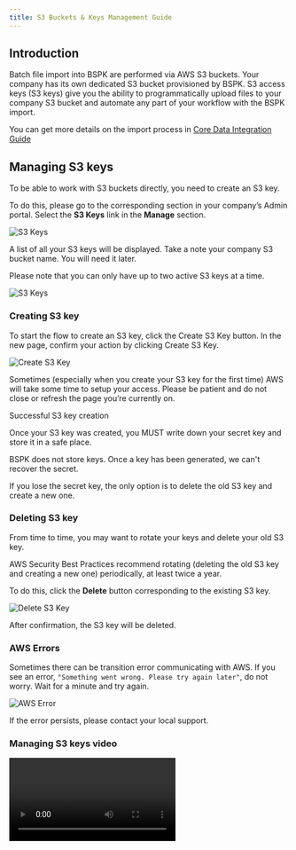 ```yaml
---
title: S3 Buckets & Keys Management Guide
---
```


## Introduction 

Batch file import into BSPK are performed via AWS S3 buckets. Your company has its own dedicated S3 bucket provisioned by BSPK. S3 access keys (S3 keys) give you the ability to programmatically upload files to your company S3 bucket and automate any part of your workflow with the BSPK import.

You can get more details on the import process in [Core Data Integration Guide](/core-data-integration/introduction)

## Managing S3 keys 

To be able to work with S3 buckets directly, you need to create an S3 key.

To do this, please go to the corresponding section in your company’s Admin portal. Select the **S3 Keys** link in the **Manage** section.

![S3 Keys](/images/s3-bucket-configuration/s3_keys_menu_item.png)

A list of all your S3 keys will be displayed. Take a note your company S3 bucket name. You will need it later.

<Info>
Please note that you can only have up to two active S3 keys at a time.
</Info>

![S3 Keys](/images/s3-bucket-configuration/s3_keys_index.png)


### Creating S3 key 

To start the flow to create an S3 key, click the Create S3 Key button. In the new page, confirm your action by clicking Create S3 Key.

![Create S3 Key](/images/s3-bucket-configuration/s3_key_creation.png)

Sometimes (especially when you create your S3 key for the first time) AWS will take some time to setup your access. Please be patient and do not close or refresh the page you’re currently on.

Successful S3 key creation 

Once your S3 key was created, you MUST write down your secret key and store it in a safe place.

BSPK does not store keys. Once a key has been generated, we can't recover the secret.

If you lose the secret key, the only option is to delete the old S3 key and create a new one.

### Deleting S3 key 

From time to time, you may want to rotate your keys and delete your old S3 key.

<Info>
  AWS Security Best Practices recommend rotating (deleting the old S3 key and creating a new one) periodically, at least twice a year.
</Info>

To do this, click the **Delete** button corresponding to the existing S3 key.

![Delete S3 Key](/images/s3-bucket-configuration/s3_key_deletion.png)


After confirmation, the S3 key will be deleted.

### AWS Errors 

Sometimes there can be transition error communicating with AWS. If you see an error, `"Something went wrong. Please try again later"`, do not worry. Wait for a minute and try again.

![AWS Error](/images/s3-bucket-configuration/s3_key_something_went_wrong_error.png)

If the error persists, please contact your local support.

### Managing S3 keys video

<video src="/images/s3-bucket-configuration/create_s3_access_keys_demo-2022-12-30_18.27.38.mkv" controls />


### Working with S3 Buckets 

Once you have created your S3 keys, you are ready to upload files to your S3 bucket. There are many options available.

#### Programatic Integration 

AWS has a very detailed guide on how you can upload files using S3 Keys.

[Uploading objects - Amazon Simple Storage Service](https://docs.aws.amazon.com/AmazonS3/latest/userguide/upload-objects.html)

These can be done with:

- AWS SDK integration
  - .NET
  - Java
  - Javascript
  - Ruby
  - PHP
- REST API (Ex. Postman and many GUI clients for differents OSes)
- AWS CLI

<Note>
  To minimize security risks and follow best practices, S3 key are limited to file upload and listing in your company’s S3 bucket. You can’t download or delete files.
</Note>

<Info>
  Please use your company S3 bucket name in the examples below
</Info>

#### AWS CLI 

First install the AWS CLI. Please follow the instructions in the [official AWS guide](https://docs.aws.amazon.com/cli/latest/userguide/getting-started-install.html).

Once the AWS CLI is installed, please run the `aws configure` command. Provide **Access Key ID** and **Secret Access Key** to the console input. Region name and output format should be entered as displayed below.

Please be mindful of trailing and leading spaces - they should not be present.

![AWS CLI Configure](/images/s3-bucket-configuration/s3_keys_aws_configure.png)


Once AWS CLI is configured, you can use it to upload and list with following commands.

**Listing your bucket files**

```bash
aws s3 ls s3://bspk-test-company-integration-dev2
```

**Uploading your files to S3 bucket**

```bash
aws s3 cp test-file.csv s3://bspk-test-company-integration-dev2
```

#### CyberDuck client 

[Cyberduck](https://cyberduck.io/) is a free cloud storage browser under the GPL license available on Mac OS and Windows.

To setup a new connection, choose **Amazon S3** connection profile and fill out fields as in the example below.

![CyberDuck S3 Connection](/images/s3-bucket-configuration/cyberduck_1_1.jpg)

It is essential to provide **Path** in **More Options** section.

Once filled, you can connect to your S3 bucket. From there you can list and upload files.

![CyberDuck Upload](/images/s3-bucket-configuration/cyberduck_3_1.jpg)

Successful upload message.

![CyberDuck Upload success](/images/s3-bucket-configuration/cyberduck_2.jpg)

#### S3 Browser 

[S3 Browser](https://s3browser.com/) is a freeware Windows client for Amazon S3 and Amazon CloudFront. Please note that free version is available only for personal use.

To setup your account, please fill in fields as described below.

![S3 Browser Setup](/images/s3-bucket-configuration/s3_browser_1.jpg)


Also, setup **Advanced settings** as described below.

![S3 Browser Advanced settings](/images/s3-bucket-configuration/s3_browser_2.jpg) 


Once account setup is finished you will see the main window where you can list and upload files.

![S3 Browser Main window](/images/s3-bucket-configuration/s3_browser_3.jpg)


#### Postman client 

For Postman client, please use this collection of two requests (upload file and list files).

Before use, please fill in collection variables - `s3_bucket_name`, `access_key_id` and `secret_key_value` with corresponding values.

<a href="/docs/bspk_s3_keys_requests.postman_collection.json" download>bspk_s3_keys_requests.postman_collection.json</a>

### File Import Logs

To verify that import files were processed correctly, you can visit **Import Logs** menu item in **Activity** section.

![Import Logs](/images/s3-bucket-configuration/s3_keys_import_logs_menu_item.png)


There you can review all import results that you have uploaded.

![Import Logs Index](/images/s3-bucket-configuration/s3_keys_import_logs_index.png)

If there are errors during import process you can review them in import details by clicking on **Show** button.

![Import Logs Details](/images/s3-bucket-configuration/s3_keys_import_logs_errors.png)


 